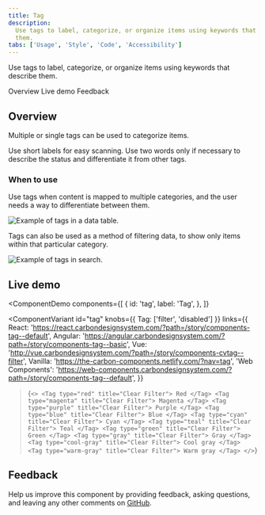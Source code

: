 ```yaml
---
title: Tag
description:
  Use tags to label, categorize, or organize items using keywords that describe
  them.
tabs: ['Usage', 'Style', 'Code', 'Accessibility']
---
```


<PageDescription>

Use tags to label, categorize, or organize items using keywords that describe
them.

</PageDescription>

<AnchorLinks>

<AnchorLink>Overview</AnchorLink>
<AnchorLink>Live demo</AnchorLink>
<AnchorLink>Feedback</AnchorLink>

</AnchorLinks>

## Overview

Multiple or single tags can be used to categorize items.

Use short labels for easy scanning. Use two words only if necessary to describe
the status and differentiate it from other tags.

### When to use

Use tags when content is mapped to multiple categories, and the user needs a way
to differentiate between them.

<Row>
<Column colLg={8}>

![Example of tags in a data table.](images/tag-usage-2.png)

</Column>
</Row>

Tags can also be used as a method of filtering data, to show only items within
that particular category.

<Row>
<Column colLg={8}>

![Example of tags in search.](images/tag-usage-1.png)

</Column>
</Row>

## Live demo

<!-- prettier-ignore-start -->
<ComponentDemo
  components={[
    {
      id: 'tag',
      label: 'Tag',
    },
  ]}
>
  <ComponentVariant
    id="tag"
    knobs={{ Tag: ['filter', 'disabled'] }}
    links={{
      React:
        'https://react.carbondesignsystem.com/?path=/story/components-tag--default',
      Angular:
        'https://angular.carbondesignsystem.com/?path=/story/components-tag--basic',
      Vue: 'http://vue.carbondesignsystem.com/?path=/story/components-cvtag--filter',
      Vanilla: 'https://the-carbon-components.netlify.com/?nav=tag',
      'Web Components':
        'https://web-components.carbondesignsystem.com/?path=/story/components-tag--default',
    }}
  >{`
  <>
<Tag type="red" title="Clear Filter"> Red </Tag>
<Tag type="magenta" title="Clear Filter"> Magenta </Tag>
<Tag type="purple" title="Clear Filter"> Purple </Tag>
<Tag type="blue" title="Clear Filter"> Blue </Tag>
<Tag type="cyan" title="Clear Filter"> Cyan </Tag>
<Tag type="teal" title="Clear Filter"> Teal </Tag>
<Tag type="green" title="Clear Filter"> Green </Tag>
<Tag type="gray" title="Clear Filter"> Gray </Tag>
<Tag type="cool-gray" title="Clear Filter"> Cool gray </Tag>
<Tag type="warm-gray" title="Clear Filter"> Warm gray </Tag>
</>
  `}</ComponentVariant>
</ComponentDemo>
<!-- prettier-ignore-end -->

## Feedback

Help us improve this component by providing feedback, asking questions, and
leaving any other comments on
[GitHub](https://github.com/carbon-design-system/carbon-website/issues/new?assignees=&labels=feedback&template=feedback.md).
